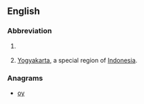 {{also|yo|yo'|y/o|yō|yö|y.o.|Appendix:Variations of "yo"}}
==English==

===Abbreviation===
{{rfc-header|Abbreviation}}
{{head|en|abbreviation}}

# {{l|en|year|years}} {{l|en|old}}
# [[Yogyakarta]], a special region of [[Indonesia]].

===Anagrams===
* [[oy#English|oy]]